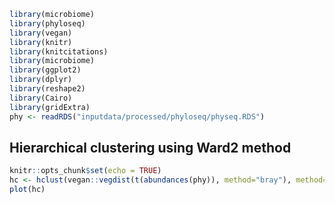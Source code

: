 
```r
library(microbiome)
library(phyloseq)
library(vegan)
library(knitr)
library(knitcitations)
library(microbiome)
library(ggplot2)
library(dplyr)
library(reshape2)
library(Cairo)
library(gridExtra)
phy <- readRDS("inputdata/processed/phyloseq/physeq.RDS")
```


## Hierarchical clustering using Ward2 method

```r
knitr::opts_chunk$set(echo = TRUE)
hc <- hclust(vegan::vegdist(t(abundances(phy)), method="bray"), method="ward.D2")
plot(hc)
```